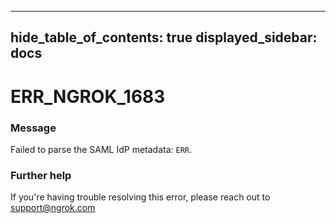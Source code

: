 

---
hide_table_of_contents: true
displayed_sidebar: docs
---


# ERR_NGROK_1683

### Message
Failed to parse the SAML IdP metadata: `ERR`.

<ErrorDetails error="err_ngrok_1683" />



### Further help
If you're having trouble resolving this error, please reach out to [support@ngrok.com](mailto:support@ngrok.com?subject=Help%20with%20ERR_NGROK_1683)

